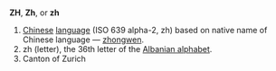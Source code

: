 <!--==Translingual== ? Is it? -->

==={{abbreviation}}===
'''ZH''', '''Zh''', or '''zh'''
#[[Chinese]] [[language]] (ISO 639 alpha-2, zh) based on native name of Chinese language — [[zhongwen]].
#zh (letter), the 36th letter of the [[Albanian alphabet]].
#Canton of Zurich